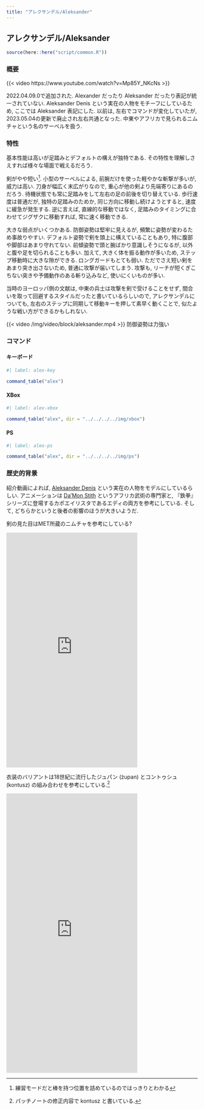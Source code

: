 ```yaml
---
title: "アレクサンデル/Aleksander"
---
```


## アレクサンデル/Aleksander {#sec-Aleksander}

```r
source(here::here("script/common.R"))
```

### 概要 {-}

{{< video https://www.youtube.com/watch?v=Mp85Y_NKcNs >}}

2022.04.09.0で追加された. Alexander だったり Aleksander だったり表記が統一されていない. Aleksander Denis という実在の人物をモチーフにしているため, ここでは Aleksander 表記にした. 以前は, 左右でコマンドが変化していたが, 2023.05.04の更新で廃止され左右共通となった. 中東やアフリカで見られるニムチャという名のサーベルを扱う.

### 特性 {-}

基本性能は高いが足踏みとデフォルトの構えが独特である. その特性を理解しさえすれば様々な場面で戦えるだろう.

剣がやや短い^[練習モードだと棒を持つ位置を詰めているのではっきりとわかる]. 小型のサーベルによる, 前腕だけを使った軽やかな斬撃が多いが, 威力は高い. 刀身が幅広く末広がりなので, 重心が他の剣より先端寄りにあるのだろう. 待機状態でも常に足踏みをして左右の足の前後を切り替えている. 歩行速度は普通だが, 独特の足踏みのためか, 同じ方向に移動し続けようとすると, 速度に緩急が発生する. 逆に言えば, 直線的な移動ではなく, 足踏みのタイミングに合わせてジグザクに移動すれば, 常に速く移動できる.

大きな弱点がいくつかある. 防御姿勢は堅牢に見えるが, 頻繁に姿勢が変わるため事故りやすい. デフォルト姿勢で剣を頭上に構えていることもあり, 特に腹部や脚部はあまり守れてない. 前傾姿勢で頭と腕ばかり意識しそうになるが, 以外と腹や足を切られることも多い.  加えて, 大きく体を振る動作が多いため, ステップ移動時に大きな隙ができる. ロングガードもとても弱い. ただでさえ短い剣をあまり突き出さないため, 普通に攻撃が届いてしまう. 攻撃も, リーチが短くぎこちない突きや予備動作のある斬り込みなど, 使いにくいものが多い.

当時のヨーロッパ側の文献は, 中東の兵士は攻撃を剣で受けることをせず, 間合いを取って回避するスタイルだったと書いているらしいので, アレクサンデルについても, 左右のステップに同期して移動キーを押して素早く動くことで, 似たような戦い方ができるかもしれない.

{{< video /img/video/block/aleksander.mp4 >}}
防御姿勢は力強い

### コマンド

:::{.panel-tabset}

#### キーボード

```r
#| label: alex-key

command_table("alex")
```

#### XBox

```r
#| label: alex-xbox

command_table("alex", dir = "../../../../img/xbox")
```

#### PS

```r
#| label: alex-ps

command_table("alex", dir = "../../../../img/ps")
```


:::

### 歴史的背景 {-}

紹介動画によれば, [Aleksander Denis](http://historia.kozieglowy.org/r-3-kozieglowy-w-ksiestwie-siewierskim/) という実在の人物をモデルにしているらしい. アニメーションは [Da'Mon Stith](https://www.youtube.com/c/DaMonStith) というアフリカ武術の専門家と, 『鉄拳』シリーズに登場するカポエイリスタであるエディの両方を参考にしている. そして, どちらかというと後者の影響のほうが大きいようだ.

剣の見た目はMET所蔵のニムチャを参考にしている?

<iframe src="https://assets.pinterest.com/ext/embed.html?id=1144125480307894604" height="617" width="345" frameborder="0" scrolling="no" ></iframe>

衣装のバリアントは18世紀に流行したジュパン (żupan) とコントゥシュ (kontusz) の組み合わせを参考にしている.^[パッチノートの修正内容で kontusz と書いている.]

<iframe src="https://assets.pinterest.com/ext/embed.html?id=1144125480309825692" height="734" width="345" frameborder="0" scrolling="no" ></iframe>
